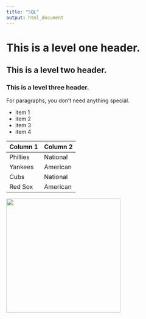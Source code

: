 ```yaml
---
title: "SQL"
output: html_document
---
```


# This is a level one header.
## This is a level two header.
### This is a level three header.

For paragraphs, you don't need anything special.

* item 1
* item 2
* item 3
* item 4

Column 1 | Column 2
-----|-----
Phillies | National
Yankees | American
Cubs | National
Red Sox | American



<img src="MLB.jpg" width="300" />